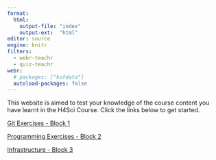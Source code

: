 ```yaml
---
format:
  html: 
    output-file: "index"
    output-ext:  "html"
editor: source
engine: knitr
filters:
  - webr-teachr
  - quiz-teachr
webr:
  # packages: ["kofdata"]
  autoload-packages: false
---
```


This website is aimed to test your knowledge of the course content you have learnt in the H4Sci Course. Click the links below to get started.

[Git Exercises - Block 1](git_exercises.qmd)

[Programming Exercises - Block 2](programming_exercises.qmd)

[Infrastructure - Block 3](infrastructure.qmd)